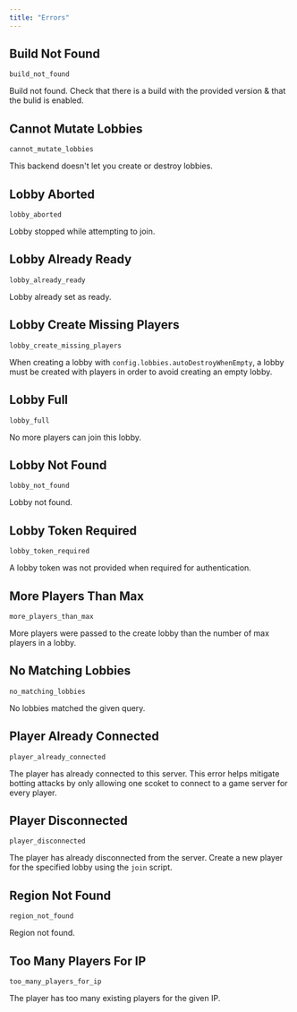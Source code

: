 ```yaml
---
title: "Errors"
---
```



## Build Not Found

`build_not_found`

Build not found. Check that there is a build with the provided version & that the bulid is enabled.


## Cannot Mutate Lobbies

`cannot_mutate_lobbies`

This backend doesn't let you create or destroy lobbies.


## Lobby Aborted

`lobby_aborted`

Lobby stopped while attempting to join.


## Lobby Already Ready

`lobby_already_ready`

Lobby already set as ready.


## Lobby Create Missing Players

`lobby_create_missing_players`

When creating a lobby with `config.lobbies.autoDestroyWhenEmpty`, a lobby must be created with players in order to avoid creating an empty lobby.


## Lobby Full

`lobby_full`

No more players can join this lobby.


## Lobby Not Found

`lobby_not_found`

Lobby not found.


## Lobby Token Required

`lobby_token_required`

A lobby token was not provided when required for authentication.


## More Players Than Max

`more_players_than_max`

More players were passed to the create lobby than the number of max players in a lobby.


## No Matching Lobbies

`no_matching_lobbies`

No lobbies matched the given query.


## Player Already Connected

`player_already_connected`

The player has already connected to this server. This error helps mitigate botting attacks by only allowing one scoket to connect to a game server for every player.


## Player Disconnected

`player_disconnected`

The player has already disconnected from the server. Create a new player for the specified lobby using the `join` script.


## Region Not Found

`region_not_found`

Region not found.


## Too Many Players For IP

`too_many_players_for_ip`

The player has too many existing players for the given IP.

